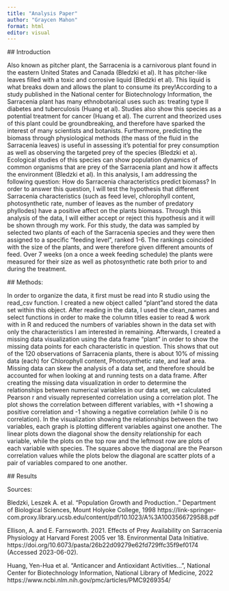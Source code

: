 ```yaml
---
title: "Analysis Paper"
author: "Graycen Mahon"
format: html
editor: visual
---
```


\## Introduction

Also known as pitcher plant, the Sarracenia is a carnivorous plant found in the eastern United States and Canada (Bledzki et al). It has pitcher-like leaves filled with a toxic and corrosive liquid (Bledzki et al). This liquid is what breaks down and allows the plant to consume its prey!According to a study published in the National center for Biotechnology Information, the Sarracenia plant has many ethnobotanical uses such as: treating type II diabetes and tuberculosis (Huang et al). Studies also show this species as a potential treatment for cancer (Huang et al). The current and theorized uses of this plant could be groundbreaking, and therefore have sparked the interest of many scientists and botanists. Furthermore, predicting the biomass through physiological methods (the mass of the fluid in the Sarracenia leaves) is useful in assessing it's potential for prey consumption as well as observing the targeted prey of the species (Bledzki et a). Ecological studies of this species can show population dynamics of common organisms that are prey of the Sarracenia plant and how it affects the environment (Bledzki et al). In this analysis, I am addressing the following question: How do Sarracenia characteristics predict biomass? In order to answer this question, I will test the hypothesis that different Sarracenia characteristics (such as feed level, chlorophyll content, photosynthetic rate, number of leaves as the number of predatory phyllodes) have a positive affect on the plants biomass. Through this analysis of the data, I will either accept or reject this hypothesis and it will be shown through my work.
For this study, the data was sampled by selected two plants of each of the Sarracenia species and they were then assigned to a specific "feeding level", ranked 1-6. The rankings coincided with the size of the plants, and were therefore given different amounts of feed. Over 7 weeks (on a once a week feeding schedule) the plants were measured for their size as well as photosynthetic rate both prior to and during the treatment.

\## Methods:

In order to organize the data, it first must be read into R studio using the read_csv function. I created a new object called "plant"and stored the data set within this object. After reading in the data, I used the clean_names and select functions in order to make the column titles easier to read & work with in R and reduced the numbers of variables shown in the data set with only the characteristics I am interested in remaining. Afterwards, I created a missing data visualization using the data frame "plant" in order to show the missing data points for each characteristic in question. This shows that out of the 120 observations of Sarracenia plants, there is about 10% of missing data (each) for Chlorophyll content, Photosynthetic rate, and leaf area. Missing data can skew the analysis of a data set, and therefore should be accounted for when looking at and running tests on a data frame. After creating the missing data visualization in order to determine the relationships between numerical variables in our data set, we calculated Pearson r and visually represented correlation using a correlation plot. The plot shows the correlation between different variables, with +1 showing a positive correlation and -1 showing a negative correlation (while 0 is no correlation). In the visualization showing the relationships between the two variables, each graph is plotting different variables against one another. The linear plots down the diagonal show the density relationship for each variable, while the plots on the top row and the leftmost row are plots of each variable with species. The squares above the diagonal are the Pearson correlation values while the plots below the diagonal are scatter plots of a pair of variables compared to one another.

\## Results

Sources:

Bledzki, Leszek A. et al. "Population Growth and Production.." Department of Biological Sciences, Mount Holyoke College, 1998 https://link-springer-com.proxy.library.ucsb.edu/content/pdf/10.1023/A%3A1003566729588.pdf

Ellison, A. and E. Farnsworth. 2021. Effects of Prey Availability on Sarracenia Physiology at Harvard Forest 2005 ver 18. Environmental Data Initiative. https://doi.org/10.6073/pasta/26b22d09279e62fd729ffc35f9ef0174 (Accessed 2023-06-02).

Huang, Yen-Hua et al. "Anticancer and Antioxidant Activities...", National Center for Biotechnology Information, National Library of Medicine, 2022
https://www.ncbi.nlm.nih.gov/pmc/articles/PMC9269354/
